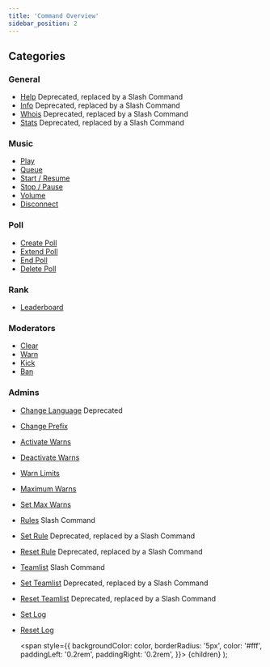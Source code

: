 ```yaml
---
title: 'Command Overview'
sidebar_position: 2
---
```


## Categories
### General
- [Help](general/help) <Label color="#faa61a">Deprecated, replaced by a Slash Command</Label>
- [Info](general/info) <Label color="#faa61a">Deprecated, replaced by a Slash Command</Label>
- [Whois](general/whois) <Label color="#faa61a">Deprecated, replaced by a Slash Command</Label>
- [Stats](general/stats) <Label color="#faa61a">Deprecated, replaced by a Slash Command</Label>

### Music
- [Play](music/play)
- [Queue](music/queue)
- [Start / Resume](music/start-resume)
- [Stop / Pause](music/stop-pause)
- [Volume](music/volume)
- [Disconnect](music/disconnect)

### Poll
- [Create Poll](poll/create-poll)
- [Extend Poll](poll/extend-poll)
- [End Poll](poll/end-poll)
- [Delete Poll](poll/delete-poll)

### Rank
- [Leaderboard](rank/leaderboard)

### Moderators
- [Clear](moderators/clear)
- [Warn](moderators/warn)
- [Kick](moderators/kick)
- [Ban](moderators/ban)

### Admins
- [Change Language](admins/change-language) <Label color="#f04747">Deprecated</Label>
- [Change Prefix](admins/change-prefix)
- [Activate Warns](admins/activate-warns)
- [Deactivate Warns](admins/deactivate-warns)
- [Warn Limits](admins/warn-limits)
- [Maximum Warns](admins/max-warns)
- [Set Max Warns](admins/set-max-warns)
- [Rules](admins/rules) <Label color="#43b581">Slash Command</Label>
- [Set Rule](admins/set-rule) <Label color="#faa61a">Deprecated, replaced by a Slash Command</Label>
- [Reset Rule](admins/reset-rule) <Label color="#faa61a">Deprecated, replaced by a Slash Command</Label>
- [Teamlist](admins/teamlist) <Label color="#43b581">Slash Command</Label>
- [Set Teamlist](admins/set-teamlist) <Label color="#faa61a">Deprecated, replaced by a Slash Command</Label>
- [Reset Teamlist](admins/reset-teamlist) <Label color="#faa61a">Deprecated, replaced by a Slash Command</Label>
- [Set Log](admins/set-log)
- [Reset Log](admins/reset-log)

  <span
    style={{
      backgroundColor: color,
      borderRadius: '5px',
      color: '#fff',
      paddingLeft: '0.2rem',
      paddingRight: '0.2rem',
    }}>
    {children}
  </span>
);
